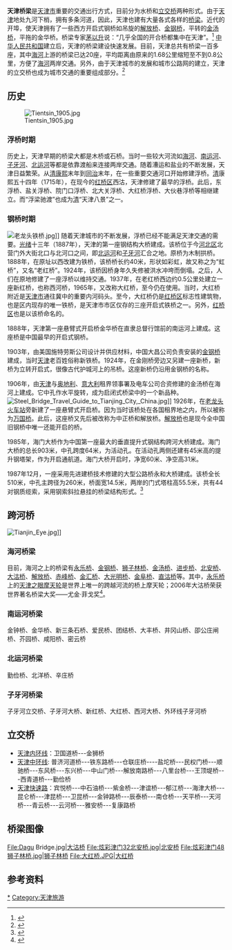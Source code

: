 {{天津}}
'''天津桥梁'''是[[天津市|天津市]]重要的交通出行方式，目前分为水桥和[[立交桥|立交桥]]两种形式。由于[[天津|天津]]地处九河下梢，拥有多条河道，因此，天津也建有大量各式各样的[[桥梁|桥梁]]。近代的开埠，使天津拥有了一些西方开启式钢桥如吊旋的[[解放桥|解放桥]]、[[金钢桥|金钢桥]]，平转的[[金汤桥|金汤桥]]，平拖的金华桥。桥梁专家[[茅以升|茅以升]]说：“几乎全国的开合桥都集中在天津”。<ref>{{Cite web |url=http://www.radiotj.com/jiaotong/system/2007/08/06/000085628.shtml |title=会师金汤桥 |access-date=2010-03-02 |archive-url=https://web.archive.org/web/20120112040753/http://www.radiotj.com/jiaotong/system/2007/08/06/000085628.shtml |archive-date=2012-01-12 |dead-url=yes }}</ref> [[中华人民共和国|中华人民共和国]]建立后，天津的桥梁建设快速发展。目前，天津总共有桥梁一百多座，其中[[海河|海河]]上游的桥梁已达20座，平均距离由原来的1.68公里缩短至不到0.8公里，方便了[[海河|海河]]两岸交通。另外，由于天津城市的发展和城市公路网的建立，天津的立交桥也成为城市交通的重要组成部分。<ref>{{Cite web |url=http://news.enorth.com.cn/system/2009/09/18/004205973.shtml |title=承载历史开启未来 海河上的桥更是灵动风景 |accessdate=2010-03-02 |archive-date=2015-02-13 |archive-url=https://web.archive.org/web/20150213081746/http://news.enorth.com.cn/system/2009/09/18/004205973.shtml |dead-url=no }}</ref>

== 历史 ==
[[File:Tientsin_1905.jpg|thumb]]
=== 浮桥时期 ===
历史上，天津早期的桥梁大都是木桥或石桥。当时一些较大河流如[[海河|海河]]、[[南运河|南运河]]、[[子牙河|子牙河]]、[[北运河|北运河]]等都是依靠渡船来连接两岸交通。随着漕运和盐业的不断发展，天津日益繁荣。从[[清|清]][[康熙|康熙]]末年到[[同治|同治]]末年，在一些重要交通河口开始修建浮桥。[[清|清]]康熙五十四年（1715年），在现今的[[红桥区|红桥区]]西沽，天津修建了最早的浮桥。此后，东浮桥、盐关浮桥、院门口浮桥、北大关浮桥、大红桥浮桥、大伙巷浮桥等相继建立。而“浮梁驰渡”也成为[[清|清]]“天津八景”之一。

=== 钢桥时期 ===
[[File:老龙头铁桥.jpg|thumb]]]]
随着天津城市的不断发展，浮桥已经不能满足天津交通的需要。[[光绪|光绪]]十三年（1887年），天津的第一座钢结构大桥建成。该桥位于今[[河北区|河北区]]北营门外大街北口与北河口之间，即[[北运河|北运河]]和[[子牙河|子牙河]]汇合之地。原桥为木制拱桥。1888年，在原址以西改建为铁桥，该桥桥长约40米，形状如彩虹，故又称之为“虹桥”，又名“老红桥”。1924年，该桥因桥身年久失修被洪水冲垮而倒塌。之后，人们在原地修建了一座浮桥以维持交通。1937年，在老红桥西边约0.5公里处建立一座新红桥，也称西河桥，1965年，又改称大红桥，至今仍在使用。当时，大红桥附近是[[天津市|天津市]]通往冀中的重要内河码头。至今，大红桥仍是[[红桥区|红桥区]]标志性建筑物，也是区内现存的唯一铁桥，是天津市市区仅存的三座开启式铁桥之一。另外，[[红桥区|红桥区]]也是以该桥命名的。 

1888年，天津第一座悬臂式开启桥金华桥在直隶总督行馆前的南运河上建成。这座桥是中国最早的开启式钢桥。

1903年，由美国施特劳斯公司设计并供应材料，中国大昌公司负责安装的[[金钢桥|金钢桥]]建成，当时[[天津|天津]]老百姓俗称新铁桥。1924年，在金刚桥旁边又另建一座新桥，新桥为立转开启式，很像古代护城河上的吊桥。这座新桥仍沿用金钢桥的名称。

1906年，由[[天津|天津]]与[[奥地利|奥地利]]、[[意大利|意大利]]租界领事署及电车公司合资修建的金汤桥在海河上建成。它中孔作水平旋转，成为启闭式桥梁中的一个新品种。
[[File:Steel_Bridge_Travel_Guide_to_Tianjing_City,_China.jpg|thumb]]]]
1926年，在[[天津站|老龙头火车站]]旁新建了一座悬臂式开启桥。因为当时该桥处在各国租界地之内，所以被称为[[万国桥|万国桥]]。此后，这座桥又先后被改称为中正桥和解放桥。[[解放桥|解放桥]]也是现今全中国旧钢桥中唯一还能开启的桥。

1985年，海门大桥作为中国第一座最大的垂直提升式钢结构跨河大桥建成。海门大桥的总长903米，中孔跨度64米，为活动孔。在活动孔两侧还建有45米高的提升钢塔架，作为开启通航道。海门大桥开启时，净宽60米、净空高31米。

1987年12月，一座采用先进建桥技术修建的大型公路桥永和大桥建成。该桥全长510米，中孔主跨径为260米，桥面宽14.5米，两岸的门式塔柱高55.5米，共有44对钢质缆索，采用钢索斜拉悬挂的桥梁结构形式。<ref>{{Cite web |url=http://tianjin.enorth.com.cn/system/2005/01/05/000938503.shtml |title=《话说天津》·天津的桥 |access-date=2010-03-02 |archive-date=2016-08-13 |archive-url=https://web.archive.org/web/20160813172818/http://tianjin.enorth.com.cn/system/2005/01/05/000938503.shtml |dead-url=no }}</ref>

== 跨河桥 ==
[[File:Tianjin_Eye.jpg|thumb]]]]
=== 海河桥梁 ===
{{main|天津海河桥梁列表}}
目前，海河之上的桥梁有[[永乐桥|永乐桥]]、[[金钢桥|金钢桥]]、[[狮子林桥|狮子林桥]]、[[金汤桥|金汤桥]]、[[进步桥|进步桥]]、[[北安桥|北安桥]]、[[大沽桥|大沽桥]]、[[解放桥|解放桥]]、[[赤峰桥|赤峰桥]]、[[金汇桥|金汇桥]]、[[大光明桥|大光明桥]]、[[金阜桥|金阜桥]]、[[直沽桥|直沽桥]]等。其中，[[永乐桥|永乐桥]]上的[[天津之眼|天津之眼]][[摩天轮|摩天轮]]是世界上唯一的跨越河流的桥上摩天轮；2006年大沽桥荣获世界著名桥梁大奖——尤金·菲戈奖<ref>{{Cite web |url=http://tj.xinhuanet.com/misc/2008-09/01/content_14276980.htm |title=天津大沽桥荣获世界著名桥梁大奖——尤金·菲戈奖 |access-date=2010-03-02 |archive-date=2012-01-12 |archive-url=https://web.archive.org/web/20120112142630/http://tj.xinhuanet.com/misc/2008-09/01/content_14276980.htm |dead-url=no }}</ref>。

=== 南运河桥梁 ===
金钟桥、金华桥、新三条石桥、爱民桥、团结桥、大丰桥、井冈山桥、卲公庄闸桥、芥园桥、咸阳桥、密云桥

=== 北运河桥梁 ===
勤俭桥、北洋桥、辛庄桥

=== 子牙河桥梁 ===
子牙河立交桥、子牙河大桥、新红桥、大红桥、西河大桥、外环线子牙河桥

== 立交桥 ==
*[[天津内环线|天津内环线]]：卫国道桥---金狮桥
*[[天津中环线|天津中环线]]: 普济河道桥---铁东路桥---仓联庄桥----盐坨桥---民权门桥---顺驰桥---东风桥---东兴桥---中山门桥---解放南路桥---八里台桥---王顶堤桥---西青道桥---勤俭桥
*[[天津快速路|天津快速路]]：宾悦桥---中石油桥---紫金桥---津谊桥---郁江桥---海津大桥---昆仑桥---津昆桥---卫昆桥---金钟路桥---辰泰桥---南仓桥---天平桥---天河桥---青云桥---云河桥---雅安桥---复康路桥

== 桥梁图像 ==
<gallery widths="160px" heights="120px" perrow="4">
File:Dagu Bridge.jpg|[[大沽桥|大沽桥]]
File:炫彩津门32北安桥.jpg|[[北安桥|北安桥]]
File:炫彩津门48狮子林桥.jpg|[[狮子林桥|狮子林桥]]
File:大红桥.JPG|[[大红桥|大红桥]]
</gallery>

== 参考资料 ==
<references />

{{Commonscat|Bridges in Tianjin}}
{{天津桥隧}}
[[Category:天津桥梁|*]]
[[Category:天津旅游|Category:天津旅游]]